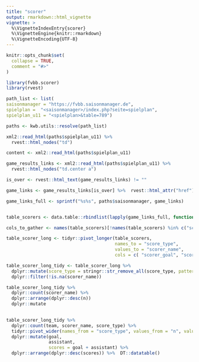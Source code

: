 ```yaml
---
title: "scorer"
output: rmarkdown::html_vignette
vignette: >
  %\VignetteIndexEntry{scorer}
  %\VignetteEngine{knitr::rmarkdown}
  %\VignetteEncoding{UTF-8}
---
```


```r
knitr::opts_chunk$set(
  collapse = TRUE,
  comment = "#>"
)
```

```r
library(fvbb.scorer)
library(rvest) 

path_list <- list(
saisonmanager = "https://fvbb.saisonmanager.de",
spielplan =  "<saisonmanager>/index.php?seite=spielplan",
spielplan_u11 = "<spielplan>&table=789")

paths <- kwb.utils::resolve(path_list)

xml2::read_html(paths$spielplan_u11) %>% 
  rvest::html_nodes("td")

content <- xml2::read_html(paths$spielplan_u11)

game_results_links <- xml2::read_html(paths$spielplan_u11) %>% 
  rvest::html_nodes("td.center a")

is_over <- rvest::html_text(game_results_links) != ""

game_links <- game_results_links[is_over] %>%  rvest::html_attr("href") 

game_links_full <- sprintf("%s%s", paths$saisonmanager, game_links)


table_scorers <- data.table::rbindlist(lapply(game_links_full, function(x) fvbb.scorer::get_scorers(x)))

cols_to_gather <- names(table_scorers)[!names(table_scorers) %in% c("scorer", "scorer_goal", "scorer_assistant")]

table_scorer_long <- tidyr::pivot_longer(table_scorers, 
                                         names_to = "score_type", 
                                         values_to = "scorer_name", 
                                         cols = c( "scorer_goal", "scorer_assistant"))

table_scorer_long_tidy <- table_scorer_long %>%  
  dplyr::mutate(score_type = stringr::str_remove_all(score_type, pattern = "scorer_")) %>% 
  dplyr::filter(!is.na(scorer_name)) 

table_scorer_long_tidy %>% 
  dplyr::count(scorer_name) %>%  
  dplyr::arrange(dplyr::desc(n)) 
  dplyr::mutate
 

table_scorer_long_tidy %>% 
  dplyr::count(team, scorer_name, score_type) %>% 
  tidyr::pivot_wider(names_from = "score_type", values_from = "n", values_fill = list(n = 0)) %>% 
  dplyr::mutate(goal,
                assistant, 
                scores = goal + assistant) %>% 
  dplyr::arrange(dplyr::desc(scores)) %>%  DT::datatable()
```
